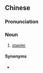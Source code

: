 {{also|钉书机}}
==Chinese==
{{zh-forms|s=钉书机}}

===Pronunciation===
{{zh-pron
|m=dìngshūjī
|c=deng1 syu1 gei1,ding1 syu1 gei1
|cat=n
}}

===Noun===
{{zh-noun}}

# [[stapler]] {{zh-mw|m,c:個|m:臺}}

====Synonyms====
* {{zh-l|訂書機}}